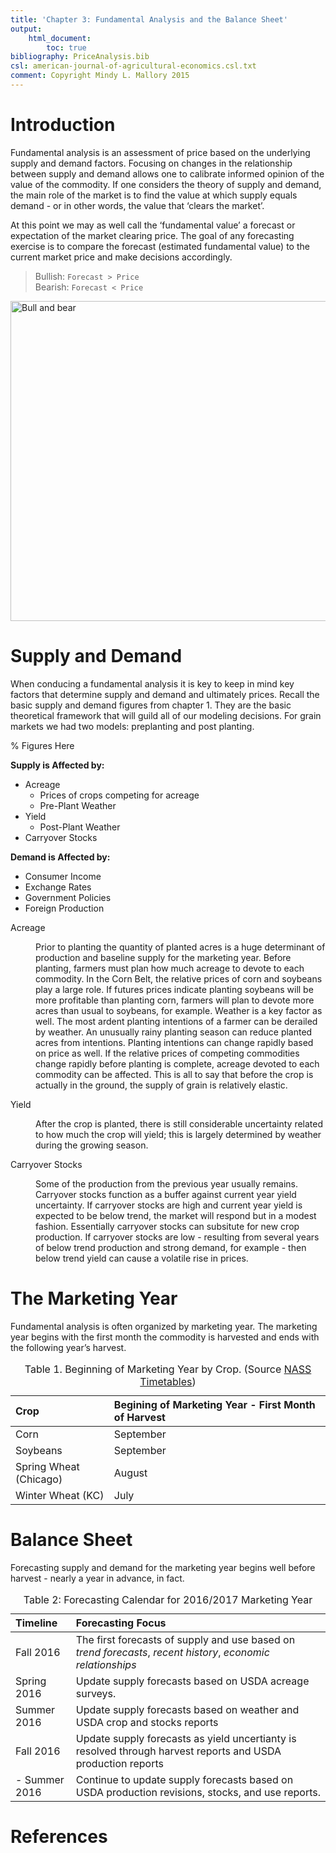 ```yaml
---
title: 'Chapter 3: Fundamental Analysis and the Balance Sheet'
output: 
    html_document:
        toc: true
bibliography: PriceAnalysis.bib
csl: american-journal-of-agricultural-economics.csl.txt
comment: Copyright Mindy L. Mallory 2015
---
```



# Introduction

Fundamental analysis is an assessment of price based on the underlying supply and demand factors. Focusing on changes in the relationship between supply and demand allows one to calibrate informed opinion of the value of the commodity. If one considers the theory of supply and demand, the main role of the market is to find the value at which supply equals demand - or in other words, the value that 'clears the market'. 

At this point we may as well call the 'fundamental value' a forecast or expectation of the market clearing price. The goal of any forecasting exercise is to compare the forecast (estimated fundamental value) to the current market price and make decisions accordingly. 

> Bullish:  `Forecast > Price` \
> Bearish: `Forecast < Price` 

<a title="By Thomas Richter/user:THOMAS (Own work) [GFDL (http://www.gnu.org/copyleft/fdl.html) or CC-BY-SA-3.0 (http://creativecommons.org/licenses/by-sa/3.0/)], via Wikimedia Commons" href="https://commons.wikimedia.org/wiki/File%3ABull_and_bear.jpg"><img width="512" alt="Bull and bear" src="https://upload.wikimedia.org/wikipedia/commons/thumb/f/fc/Bull_and_bear.jpg/512px-Bull_and_bear.jpg"/></a>

# Supply and Demand

When conducing a fundamental analysis it is key to keep in mind key factors that determine supply and demand and ultimately prices. Recall the basic supply and demand figures from chapter 1. They are the basic theoretical framework that will guild all of our modeling decisions. For grain markets we had two models: preplanting and post planting. 

% Figures Here

**Supply is Affected by:**

- Acreage
  - Prices of crops competing for acreage
  - Pre-Plant Weather 
- Yield
  - Post-Plant Weather
- Carryover Stocks
  
**Demand is Affected by:**

- Consumer Income
- Exchange Rates
- Government Policies
- Foreign Production

Acreage 

:    Prior to planting the quantity of planted acres is a huge determinant of production and baseline supply for the marketing year. Before planting, farmers must plan how much acreage to devote to each commodity. In the Corn Belt, the relative prices of corn and soybeans play a large role. If futures prices indicate planting soybeans will be more profitable than planting corn, farmers will plan to devote more acres than usual to soybeans, for example. Weather is a key factor as well. The most ardent planting intentions of a farmer can be derailed by weather. An unusually rainy planting season can reduce planted acres from intentions. Planting intentions can change rapidly based on price as well. If the relative prices of competing commodities change rapidly before planting is complete, acreage devoted to each commodity can be affected. This is all to say that before the crop is actually in the ground, the supply of grain is relatively elastic. 

Yield

:   After the crop is planted, there is still considerable uncertainty related to how much the crop will yield; this is largely determined by weather during the growing season.

Carryover Stocks

:    Some of the production from the previous year usually remains. Carryover stocks function as a buffer against current year yield uncertainty. If carryover stocks are high and current year yield is expected to be below trend, the market will respond but in a modest fashion. Essentially carryover stocks can subsitute for new crop production. If carryover stocks are low - resulting from several years of below trend production and strong demand, for example - then below trend yield can cause a volatile rise in prices.  


# The Marketing Year
 
Fundamental analysis is often organized by marketing year. The marketing year begins with the first month the commodity is harvested and ends with the following year's harvest. 

| Crop                    |  Begining of Marketing Year - First Month of Harvest |
|:------------------------|:-----------------------------------------------------|
| Corn                    | September                                            |
| Soybeans                | September                                            |
| Spring Wheat (Chicago)  | August                                               |
| Winter Wheat (KC)       | July                                                 |


: Table 1. Beginning of Marketing Year by Crop. (Source [NASS Timetables](http://www.nass.usda.gov/Publications/National_Crop_Progress/))

# Balance Sheet




Forecasting supply and demand for the marketing year begins well before harvest - nearly a year in advance, in fact. 

| Timeline     | Forecasting Focus                                                                                               |
|:------------------------|:-----------------------------------------------------------------------------------------------------|
| Fall 2016    | The first forecasts of supply and use based on *trend forecasts*, *recent history*, *economic relationships*    |
| Spring 2016  | Update supply forecasts based on USDA acreage surveys.                                                          |
| Summer 2016  | Update supply forecasts based on weather and USDA crop and stocks reports                                       |
| Fall 2016    | Update supply forecasts as yield uncertianty is resolved through harvest reports and USDA production reports    |
| - Summer 2016| Continue to update supply forecasts based on USDA production revisions, stocks, and use reports.                |

: Table 2: Forecasting Calendar for 2016/2017 Marketing Year 










# References
